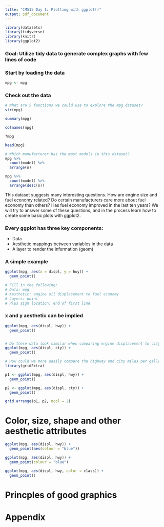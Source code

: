 ```yaml
---
title: "CM515 Day 1: Plotting with ggplot()"
output: pdf_document
---
```


```r
library(datasets)
library(tidyverse)
library(knitr)
library(ggplot2)
```

### Goal: Utilize tidy data to generate complex graphs with few lines of code

### Start by loading the data

```r
mpg <- mpg
```

### Check out the data

```r
# What are 5 functions we could use to explore the mpg dataset?
str(mpg)

summary(mpg)

colnames(mpg)

?mpg

head(mpg)

# Which manufacturer has the most models in this dataset?
mpg %>%
  count(model) %>%
  arrange(n)

mpg %>%
  count(model) %>%
  arrange(desc(n))
```

This dataset suggests many interesting questions. How are engine size and fuel economy related? Do certain manufacturers care more about fuel economy than others? Has fuel economy improved in the last ten years? We will try to answer some of these questions, and in the process learn how to create some basic plots with ggplot2.

### Every ggplot has three key components:

-   Data
-   Aesthetic mappings between variables in the data
-   A layer to render the information (geom)

### A simple example

```r
ggplot(mpg, aes(x = displ, y = hwy)) + 
  geom_point()

# Fill in the following:
# Data: mpg
# Aesthetic: engine oil displacement to fuel economy
# Layers: point
# Plus sign location: end of first line
```

### x and y aesthetic can be implied
```r
ggplot(mpg, aes(displ, hwy)) +
  geom_point()



```


```r
# Do these data look similar when comparing engine displacement to city miles per gallon?
ggplot(mpg, aes(displ, cty)) +
  geom_point()

# How could we more easily compare the highway and city miles per gallon?
library(gridExtra)

p1 <- ggplot(mpg, aes(displ, hwy)) +
  geom_point()

p2 <- ggplot(mpg, aes(displ, cty)) +
  geom_point()

grid.arrange(p1, p2, ncol = 2)
```


# Color, size, shape and other aesthetic attributes


```r
ggplot(mpg, aes(displ, hwy)) + 
  geom_point(aes(colour = "blue"))
```

```r
ggplot(mpg, aes(displ, hwy)) + 
  geom_point(colour = "blue")
```

```r
ggplot(mpg, aes(displ, hwy, color = class)) + 
  geom_point()
```



# Princples of good graphics


# Appendix

```r

```
